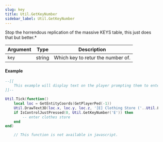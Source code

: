 ```yaml
---
slug: key
title: Util.GetKeyNumber
sidebar_label: Util.GetKeyNumber
---
```


Stop the horrendous replication of the massive KEYS table, this just does that but better.* 

Argument | Type | Description
--- | --- | ---
`key` | string | Which key to retur the number of.
#### Example
```lua
--[[
	This example will display text on the player prompting them to enter the clothing store.
]]--

Util.Tick(function()
	local loc = GetEntityCoords(GetPlayerPed(-1))
	Util.DrawText3D(loc.x, loc.y, loc.z, '[E] Clothing Store ('..Util.FormatMoneyString(500)..')')
	if IsControlJustPressed(0, Util.GetKeyNumber('E')) then
		-- enter clothes store
	end
end) 
``` 
```javascript
	// This function is not available in javascript.
```
